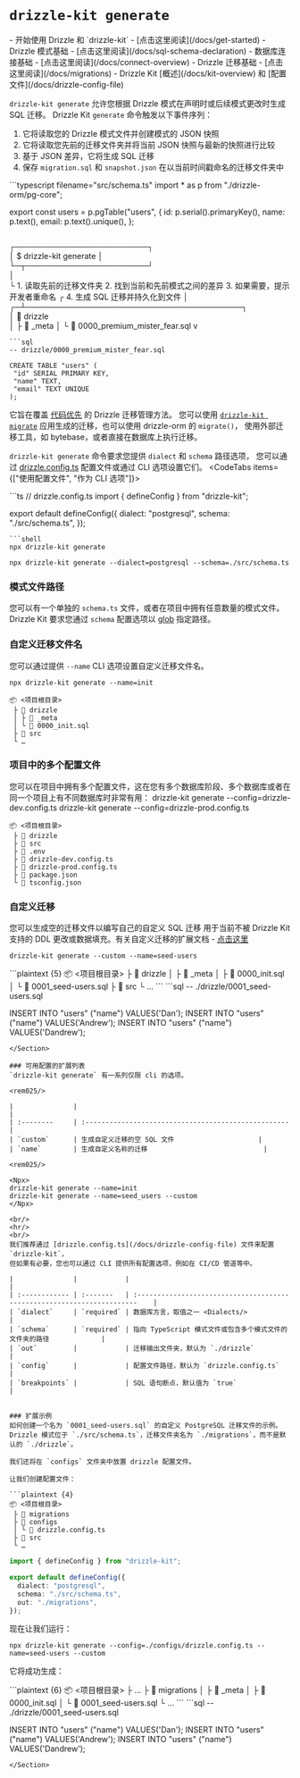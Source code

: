 
# `drizzle-kit generate`

<Prerequisites>
- 开始使用 Drizzle 和 `drizzle-kit` - [点击这里阅读](/docs/get-started)
- Drizzle 模式基础 - [点击这里阅读](/docs/sql-schema-declaration)
- 数据库连接基础 - [点击这里阅读](/docs/connect-overview)
- Drizzle 迁移基础 - [点击这里阅读](/docs/migrations)
- Drizzle Kit [概述](/docs/kit-overview) 和 [配置文件](/docs/drizzle-config-file)
</Prerequisites>


<br/>

`drizzle-kit generate` 允许您根据 Drizzle 模式在声明时或后续模式更改时生成 SQL 迁移。
<Callout collapsed="它是如何在后台工作的？">
Drizzle Kit `generate` 命令触发以下事件序列：
1. 它将读取您的 Drizzle 模式文件并创建模式的 JSON 快照
2. 它将读取您先前的迁移文件夹并将当前 JSON 快照与最新的快照进行比较
3. 基于 JSON 差异，它将生成 SQL 迁移
4. 保存 `migration.sql` 和 `snapshot.json` 在以当前时间戳命名的迁移文件夹中

<Section>
```typescript filename="src/schema.ts"
import * as p from "./drizzle-orm/pg-core";

export const users = p.pgTable("users", {
  id: p.serial().primaryKey(),
  name: p.text(),
  email: p.text().unique(), 
};
```
```                                  
┌────────────────────────┐                  
│ $ drizzle-kit generate │                  
└─┬──────────────────────┘                  
  │                                           
  └ 1. 读取先前的迁移文件夹
    2. 找到当前和先前模式之间的差异
    3. 如果需要，提示开发者重命名
  ┌ 4. 生成 SQL 迁移并持久化到文件
  │    ┌─┴───────────────────────────────────────┐  
  │      📂 drizzle       
  │      ├ 📂 _meta
  │      └ 📜 0000_premium_mister_fear.sql
  v
```
```sql
-- drizzle/0000_premium_mister_fear.sql

CREATE TABLE "users" (
 "id" SERIAL PRIMARY KEY,
 "name" TEXT,
 "email" TEXT UNIQUE
);
```
</Section>
</Callout>

它旨在覆盖 [代码优先](/docs/migrations) 的 Drizzle 迁移管理方法。
您可以使用 [`drizzle-kit migrate`](/docs/drizzle-kit-migrate) 应用生成的迁移，也可以使用 drizzle-orm 的 `migrate()`，
使用外部迁移工具，如 bytebase，或者直接在数据库上执行迁移。

`drizzle-kit generate` 命令要求您提供 `dialect` 和 `schema` 路径选项，
您可以通过 [drizzle.config.ts](/docs/drizzle-config-file) 配置文件或通过 CLI 选项设置它们。
<CodeTabs items={["使用配置文件", "作为 CLI 选项"]}>
<Section>
```ts
// drizzle.config.ts
import { defineConfig } from "drizzle-kit";

export default defineConfig({
  dialect: "postgresql",
  schema: "./src/schema.ts",
});
```
```shell
npx drizzle-kit generate
```
</Section>

```shell
npx drizzle-kit generate --dialect=postgresql --schema=./src/schema.ts
```
</CodeTabs>

### 模式文件路径
您可以有一个单独的 `schema.ts` 文件，或者在项目中拥有任意数量的模式文件。
Drizzle Kit 要求您通过 `schema` 配置选项以 [glob](https://www.digitalocean.com/community/tools/glob?comments=true&glob=/**/*.js&matches=false&tests=//%20This%20will%20match%20as%20it%20ends%20with%20'.js'&tests=/hello/world.js&tests=//%20This%20won't%20match!&tests=/test/some/globs) 指定路径。

<SchemaFilePaths/>


### 自定义迁移文件名
您可以通过提供 `--name` CLI 选项设置自定义迁移文件名。
```shell
npx drizzle-kit generate --name=init
```
```plaintext {4}
📦 <项目根目录>
 ├ 📂 drizzle
 │ ├ 📂 _meta
 │ └ 📜 0000_init.sql 
 ├ 📂 src
 └ …
```

### 项目中的多个配置文件
您可以在项目中拥有多个配置文件，这在您有多个数据库阶段、多个数据库或者在同一个项目上有不同数据库时非常有用：
<Npx>
  drizzle-kit generate --config=drizzle-dev.config.ts
  drizzle-kit generate --config=drizzle-prod.config.ts
</Npx>
```plaintext {5-6}
📦 <项目根目录>
 ├ 📂 drizzle
 ├ 📂 src
 ├ 📜 .env
 ├ 📜 drizzle-dev.config.ts
 ├ 📜 drizzle-prod.config.ts
 ├ 📜 package.json
 └ 📜 tsconfig.json
```

### 自定义迁移
您可以生成空的迁移文件以编写自己的自定义 SQL 迁移
用于当前不被 Drizzle Kit 支持的 DDL 更改或数据填充。有关自定义迁移的扩展文档 - [点击这里](/docs/kit-custom-migrations)

```shell
drizzle-kit generate --custom --name=seed-users
```
<Section>
```plaintext {5}
📦 <项目根目录>
 ├ 📂 drizzle
 │ ├ 📂 _meta
 │ ├ 📜 0000_init.sql 
 │ └ 📜 0001_seed-users.sql 
 ├ 📂 src
 └ …
```
```sql
-- ./drizzle/0001_seed-users.sql

INSERT INTO "users" ("name") VALUES('Dan');
INSERT INTO "users" ("name") VALUES('Andrew');
INSERT INTO "users" ("name") VALUES('Dandrew');
```
</Section>

### 可用配置的扩展列表
`drizzle-kit generate` 有一系列仅限 cli 的选项。

<rem025/>

|               |                                                      |
| :--------     | :--------------------------------------------------- |
| `custom`      | 生成自定义迁移的空 SQL 文件                     |
| `name`        | 生成自定义名称的迁移                             |

<rem025/>

<Npx>
drizzle-kit generate --name=init
drizzle-kit generate --name=seed_users --custom
</Npx>

<br/>
<hr/>
<br/>
我们推荐通过 [drizzle.config.ts](/docs/drizzle-config-file) 文件来配置 `drizzle-kit`，
但如果有必要，您也可以通过 CLI 提供所有配置选项，例如在 CI/CD 管道等中。

|               |            |                                                                            |
| :------------ | :-------   | :----------------------------------------------------------------------    |
| `dialect`     | `required` | 数据库方言，取值之一 <Dialects/>                                       |
| `schema`      | `required` | 指向 TypeScript 模式文件或包含多个模式文件的文件夹的路径             |
| `out`         |            | 迁移输出文件夹，默认为 `./drizzle`                                       |
| `config`      |            | 配置文件路径，默认为 `drizzle.config.ts`                                  |
| `breakpoints` |            | SQL 语句断点，默认值为 `true`                                            |


### 扩展示例
如何创建一个名为 `0001_seed-users.sql` 的自定义 PostgreSQL 迁移文件的示例。
Drizzle 模式位于 `./src/schema.ts`，迁移文件夹名为 `./migrations`，而不是默认的 `./drizzle`。

我们还将在 `configs` 文件夹中放置 drizzle 配置文件。

让我们创建配置文件：

```plaintext {4}
📦 <项目根目录>
 ├ 📂 migrations
 ├ 📂 configs
 │ └ 📜 drizzle.config.ts
 ├ 📂 src
 └ …
```
```ts filename='drizzle.config.ts'
import { defineConfig } from "drizzle-kit";

export default defineConfig({
  dialect: "postgresql",
  schema: "./src/schema.ts",
  out: "./migrations",
});
```

现在让我们运行：
```shell
npx drizzle-kit generate --config=./configs/drizzle.config.ts --name=seed-users --custom
```
它将成功生成：
<Section>
```plaintext {6}
📦 <项目根目录>
 ├ …
 ├ 📂 migrations
 │ ├ 📂 _meta
 │ ├ 📜 0000_init.sql 
 │ └ 📜 0001_seed-users.sql 
 └ …
```
```sql
-- ./drizzle/0001_seed-users.sql

INSERT INTO "users" ("name") VALUES('Dan');
INSERT INTO "users" ("name") VALUES('Andrew');
INSERT INTO "users" ("name") VALUES('Dandrew');
```
</Section>
